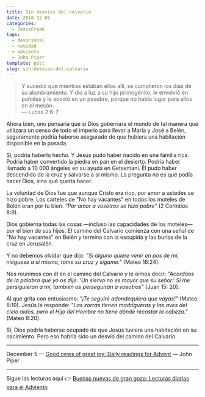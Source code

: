 ```yaml
---
title: Sin desvíos del calvario
date: 2018-12-05
categories:
  - JesusFreak
tags:
  - devocional
  - navidad
  - adviento
  - John Piper
template: post
slug: sin-desvios-del-calvario
---
```


> Y sucedió que mientras estaban ellos allí, se cumplieron los días de su alumbramiento. Y dio a luz a su hijo primogénito; le envolvió en pañales y le acostó en un pesebre, porque no había lugar para ellos en el mesón. <br />
> — Lucas 2:6-7

Ahora bien, uno pensaría que si Dios gobernara el mundo de tal manera que utilizara un censo de todo el imperio para llevar a María y José a Belén, seguramente podría haberse asegurado de que hubiera una habitación disponible en la posada.

Sí, podría haberlo hecho. Y Jesús pudo haber nacido en una familia rica. Podría haber convertido la piedra en pan en el desierto. Podría haber llamado a 10 000 ángeles en su ayuda en Getsemaní. Él pudo haber descendido de la cruz y salvarse a sí mismo. La pregunta no es qué podía hacer Dios, sino qué quería hacer.

La voluntad de Dios fue que aunque Cristo era rico, por amor a ustedes se hizo pobre. Los carteles de "No hay vacantes" en todos los moteles de Belén eran por tu bien. _"Por amor a vosotros se hizo pobre"_ (2 Corintios 8:9).

Dios gobierna todas las cosas —incluso las capacidades de los moteles— por el bien de sus hijos. El camino del Calvario comienza con una señal de "No hay vacantes" en Belén y termina con la escupida y las burlas de la cruz en Jerusalén.

Y no debemos olvidar que dijo: _"Si alguno quiere venir en pos de mí, niéguese a sí mismo, tome su cruz y sígame."_ (Mateo 16:24).

Nos reunimos con él en el camino del Calvario y le oímos decir: _"Acordaos de la palabra que yo os dije: 'Un siervo no es mayor que su señor.' Si me persiguieron a mí, también os perseguirán a vosotros"_ (Juan 15: 20).

Al que grita con entusiasmo: _"¡Te seguiré adondequiera que vayas!"_ (Mateo 8:19). Jesús le responde: _"Las zorras tienen madrigueras y las aves del cielo nidos, pero el Hijo del Hombre no tiene dónde recostar la cabeza."_ (Mateo 8:20).

Sí, Dios podría haberse ocupado de que Jesús tuviera una habitación en su nacimiento. Pero eso habría sido un desvío del camino del Calvario.

---

December 5 — [Good news of great joy: Daily readings for Advent](https://www.desiringgod.org/books/good-news-of-great-joy) — John Piper

---

Sigue las lecturas aquí 👉 [Buenas nuevas de gran gozo: Lecturas diarias para el Adviento](/buenas-nuevas-de-gran-gozo-lecturas-diarias-para-adviento)
